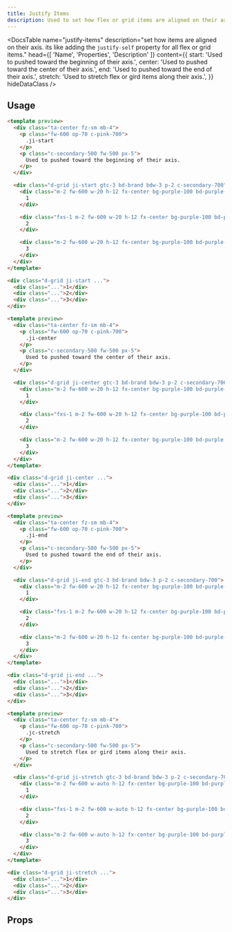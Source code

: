 ```yaml
---
title: Justify Items
description: Used to set how flex or grid items are aligned on their axis.
---
```


<DocsTable
  name="justify-items"
  description="set how items are aligned on their axis. its like adding the <code>justify-self</code> property for all flex or grid items."
  head={[
    'Name',
    'Properties',
    'Description'
  ]}
  content={{
    start: 'Used to pushed toward the beginning of their axis.',
    center: 'Used to pushed toward the center of their axis.',
    end: 'Used to pushed toward the end of their axis.',
    stretch: 'Used to stretch flex or gird items along their axis.',
  }}
  hideDataClass
/>

## Usage

```html rose
<template preview>
  <div class="ta-center fz-sm mb-4">
    <p class="fw-600 op-70 c-pink-700">
      .ji-start
    </p>
    <p class="c-secondary-500 fw-500 px-5">
      Used to pushed toward the beginning of their axis.
    </p>
  </div>

  <div class="d-grid ji-start gtc-3 bd-brand bdw-3 p-2 c-secondary-700">
    <div class="m-2 fw-600 w-20 h-12 fx-center bg-purple-100 bd-purple-200">
      1
    </div>

    <div class="fxs-1 m-2 fw-600 w-20 h-12 fx-center bg-purple-100 bd-purple-200">
      2
    </div>

    <div class="m-2 fw-600 w-20 h-12 fx-center bg-purple-100 bd-purple-200">
      3
    </div>
  </div>
</template>

<div class="d-grid ji-start ...">
  <div class="...">1</div>
  <div class="...">2</div>
  <div class="...">3</div>
</div>
```

```html rose
<template preview>
  <div class="ta-center fz-sm mb-4">
    <p class="fw-600 op-70 c-pink-700">
      .ji-center
    </p>
    <p class="c-secondary-500 fw-500 px-5">
      Used to pushed toward the center of their axis.
    </p>
  </div>

  <div class="d-grid ji-center gtc-3 bd-brand bdw-3 p-2 c-secondary-700">
    <div class="m-2 fw-600 w-20 h-12 fx-center bg-purple-100 bd-purple-200">
      1
    </div>

    <div class="fxs-1 m-2 fw-600 w-20 h-12 fx-center bg-purple-100 bd-purple-200">
      2
    </div>

    <div class="m-2 fw-600 w-20 h-12 fx-center bg-purple-100 bd-purple-200">
      3
    </div>
  </div>
</template>

<div class="d-grid ji-center ...">
  <div class="...">1</div>
  <div class="...">2</div>
  <div class="...">3</div>
</div>
```

```html rose
<template preview>
  <div class="ta-center fz-sm mb-4">
    <p class="fw-600 op-70 c-pink-700">
      .ji-end
    </p>
    <p class="c-secondary-500 fw-500 px-5">
      Used to pushed toward the end of their axis.
    </p>
  </div>

  <div class="d-grid ji-end gtc-3 bd-brand bdw-3 p-2 c-secondary-700">
    <div class="m-2 fw-600 w-20 h-12 fx-center bg-purple-100 bd-purple-200">
      1
    </div>

    <div class="fxs-1 m-2 fw-600 w-20 h-12 fx-center bg-purple-100 bd-purple-200">
      2
    </div>

    <div class="m-2 fw-600 w-20 h-12 fx-center bg-purple-100 bd-purple-200">
      3
    </div>
  </div>
</template>

<div class="d-grid ji-end ...">
  <div class="...">1</div>
  <div class="...">2</div>
  <div class="...">3</div>
</div>
```

```html rose
<template preview>
  <div class="ta-center fz-sm mb-4">
    <p class="fw-600 op-70 c-pink-700">
      .jc-stretch
    </p>
    <p class="c-secondary-500 fw-500 px-5">
      Used to stretch flex or gird items along their axis.
    </p>
  </div>

  <div class="d-grid ji-stretch gtc-3 bd-brand bdw-3 p-2 c-secondary-700">
    <div class="m-2 fw-600 w-auto h-12 fx-center bg-purple-100 bd-purple-200">
      1
    </div>

    <div class="fxs-1 m-2 fw-600 w-auto h-12 fx-center bg-purple-100 bd-purple-200">
      2
    </div>

    <div class="m-2 fw-600 w-auto h-12 fx-center bg-purple-100 bd-purple-200">
      3
    </div>
  </div>
</template>

<div class="d-grid ji-stretch ...">
  <div class="...">1</div>
  <div class="...">2</div>
  <div class="...">3</div>
</div>
```


## Props

<DocsTable
  name="justify-items"
  type="props"
/>


